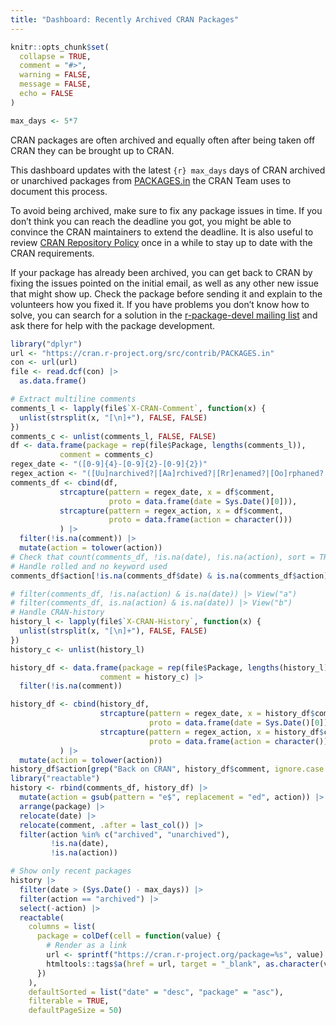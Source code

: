 ```yaml
---
title: "Dashboard: Recently Archived CRAN Packages"
---
```


```r
knitr::opts_chunk$set(
  collapse = TRUE,
  comment = "#>",
  warning = FALSE,
  message = FALSE,
  echo = FALSE
)

max_days <- 5*7
```

CRAN packages are often archived and equally often after being taken
off CRAN they can be brought up to CRAN.

This dashboard updates with the latest `{r} max_days` days of CRAN
archived or unarchived packages from [PACKAGES.in] the CRAN Team uses
to document this process.

To avoid being archived, make sure to fix any package issues in time.
If you don't think you can reach the deadline you got, you might be
able to convince the CRAN maintainers to extend the deadline. It is
also useful to review [CRAN Repository Policy] once in a while to stay
up to date with the CRAN requirements.

If your package has already been archived, you can get back to CRAN by
fixing the issues pointed on the initial email, as well as any other
new issue that might show up.  Check the package before sending it and
explain to the volunteers how you fixed it.  If you have problems you
don't know how to solve, you can search for a solution in the
[r-package-devel mailing list] and ask there for help with the package
development.

```r
library("dplyr")
url <- "https://cran.r-project.org/src/contrib/PACKAGES.in"
con <- url(url)
file <- read.dcf(con) |> 
  as.data.frame()

# Extract multiline comments
comments_l <- lapply(file$`X-CRAN-Comment`, function(x) {
  unlist(strsplit(x, "[\n]+"), FALSE, FALSE)
})
comments_c <- unlist(comments_l, FALSE, FALSE)
df <- data.frame(package = rep(file$Package, lengths(comments_l)),
           comment = comments_c)
regex_date <- "([0-9]{4}-[0-9]{2}-[0-9]{2})"
regex_action <- "([Uu]narchived?|[Aa]rchived?|[Rr]enamed?|[Oo]rphaned?|[Rr]eplaced?|[Rr]emoved?)"
comments_df <- cbind(df, 
           strcapture(pattern = regex_date, x = df$comment, 
                      proto = data.frame(date = Sys.Date()[0])),
           strcapture(pattern = regex_action, x = df$comment,
                      proto = data.frame(action = character()))
           ) |> 
  filter(!is.na(comment)) |> 
  mutate(action = tolower(action))
# Check that count(comments_df, !is.na(date), !is.na(action), sort = TRUE) makes sense
# Handle rolled and no keyword used
comments_df$action[!is.na(comments_df$date) & is.na(comments_df$action)] <- "archived"

# filter(comments_df, !is.na(action) & is.na(date)) |> View("a")
# filter(comments_df, is.na(action) & is.na(date)) |> View("b")
# Handle CRAN-history
history_l <- lapply(file$`X-CRAN-History`, function(x) {
  unlist(strsplit(x, "[\n]+"), FALSE, FALSE)
})
history_c <- unlist(history_l)

history_df <- data.frame(package = rep(file$Package, lengths(history_l)),
                    comment = history_c) |> 
  filter(!is.na(comment))

history_df <- cbind(history_df,
                    strcapture(pattern = regex_date, x = history_df$comment, 
                               proto = data.frame(date = Sys.Date()[0])),
                    strcapture(pattern = regex_action, x = history_df$comment,
                               proto = data.frame(action = character()))
           ) |> 
  mutate(action = tolower(action))
history_df$action[grep("Back on CRAN", history_df$comment, ignore.case = TRUE)] <- "unarchived"
library("reactable")
history <- rbind(comments_df, history_df) |> 
  mutate(action = gsub(pattern = "e$", replacement = "ed", action)) |> 
  arrange(package) |>
  relocate(date) |>
  relocate(comment, .after = last_col()) |>
  filter(action %in% c("archived", "unarchived"),
         !is.na(date),
         !is.na(action)) 

# Show only recent packages
history |> 
  filter(date > (Sys.Date() - max_days)) |>
  filter(action == "archived") |>
  select(-action) |>
  reactable(
    columns = list(
      package = colDef(cell = function(value) {
        # Render as a link
        url <- sprintf("https://cran.r-project.org/package=%s", value)
        htmltools::tags$a(href = url, target = "_blank", as.character(value))
      })
    ),
    defaultSorted = list("date" = "desc", "package" = "asc"),
    filterable = TRUE,
    defaultPageSize = 50)
```

[CRAN Repository Policy]: https://cran.r-project.org/web/packages/policies.html
[PACKAGES.in]: https://cran.r-project.org/src/contrib/PACKAGES.in
[r-package-devel mailing list]: https://stat.ethz.ch/mailman/listinfo/r-package-devel